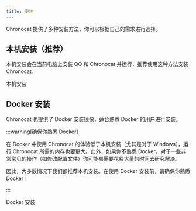 ```yaml
---
title: 安装
---
```



Chronocat 提供了多种安装方法，你可以根据自己的需求进行选择。

## 本机安装（推荐）

本机安装会在当前电脑上安装 QQ 和 Chronocat 并运行，推荐使用这种方法安装 Chronocat。

<Link
  className="button button--secondary button--lg button--normal"
  to="/install/native"
>
  <span>本机安装</span>
</Link>

## Docker 安装

Chronocat 也提供了 Docker 安装镜像，适合熟悉 Docker 的用户进行安装。

:::warning[确保你熟悉 Docker]

在 Docker 中使用 Chronocat 的体验低于本机安装（尤其是对于
Windows），运行 Chronocat 所需的内存也要更大。此外，如果你不熟悉
Docker，对于一些非常常见的操作（如修改配置文件）你可能都需要花费大量的时间去研究解决。

因此，大多数情况下我们都推荐本机安装。在使用 Docker
安装前，请确保你熟悉 Docker！

:::

<Link
  className="button button--secondary button--lg button--normal"
  to="/install/docker"
>
  <span>Docker 安装</span>
</Link>
